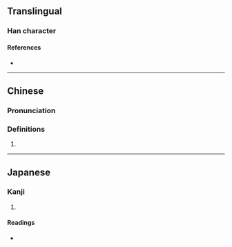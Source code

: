 {{character info/new}}
==Translingual==

===Han character===
{{Han char|rn=9|rad=人|as=11|sn=13|four=24234|canj=OKKK|ids=⿰亻爽}}

====References====
* {{Han ref|kx=0115.030|dkj=01031|dj=0245.010|hdz=10210.090|uh=50B8|ud=20664|bh=DCC4|bd=56516}}

----

==Chinese==
{{zh-forms}}

===Pronunciation===
{{zh-pron
|m=chuǎng
|c=cong2
|mc=y
|oc=y
|ma=
|cat=
}}

===Definitions===
{{zh-hanzi}}

# {{rfdef|lang=zh}}

----

==Japanese==

===Kanji===
{{ja-kanji|grade=|rs=人11}}

# {{defn|lang=ja|sort=人11}}

====Readings====
* {{ja-readings|on=[[そう]] (sō), [[しょう]] (shō)|kun=[[わるい]] (warui)}}